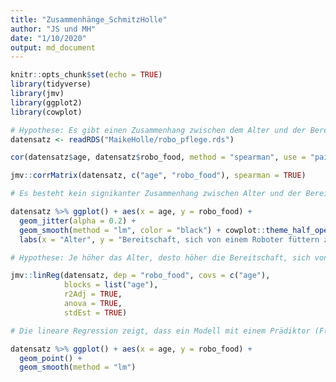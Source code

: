 ```yaml
---
title: "Zusammenhänge_SchmitzHolle"
author: "JS und MH"
date: "1/10/2020"
output: md_document
---
```


```r
knitr::opts_chunk$set(echo = TRUE)
library(tidyverse)
library(jmv)
library(ggplot2)
library(cowplot)
```


```r
# Hypothese: Es gibt einen Zusammenhang zwischen dem Alter und der Bereitschaft, sich von einem Roboter füttern zu lassen.
datensatz <- readRDS("MaikeHolle/robo_pflege.rds")

cor(datensatz$age, datensatz$robo_food, method = "spearman", use = "pairwise.complete.obs")

jmv::corrMatrix(datensatz, c("age", "robo_food"), spearman = TRUE)

# Es besteht kein signikanter Zusammenhang zwischen Alter und der Bereitschaft, sich von einem Roboter füttern zu lassen (r=-.063, p=.285)“.

datensatz %>% ggplot() + aes(x = age, y = robo_food) +
  geom_jitter(alpha = 0.2) +
  geom_smooth(method = "lm", color = "black") + cowplot::theme_half_open() +
  labs(x = "Alter", y = "Bereitschaft, sich von einem Roboter füttern zu lassen", title = "Es gibt keinen Zusammenhang zwischen dem Alter und der \nBereitschaft, sich füttern zu lassen.")
```

```r
# Hypothese: Je höher das Alter, desto höher die Bereitschaft, sich von einem Roboter füttern zu lassen.

jmv::linReg(datensatz, dep = "robo_food", covs = c("age"),
            blocks = list("age"),
            r2Adj = TRUE,
            anova = TRUE,
            stdEst = TRUE)

# Die lineare Regression zeigt, dass ein Modell mit einem Prädiktor (F(1, 291) = 1.63, p = 0.202, adj.r2 = 0.002) nicht signifikant wird. Die dazugehörige Formel lautet: robo_food = 4.127 + (-0.008) * age.

datensatz %>% ggplot() + aes(x = age, y = robo_food) +
  geom_point() +
  geom_smooth(method = "lm")
```




